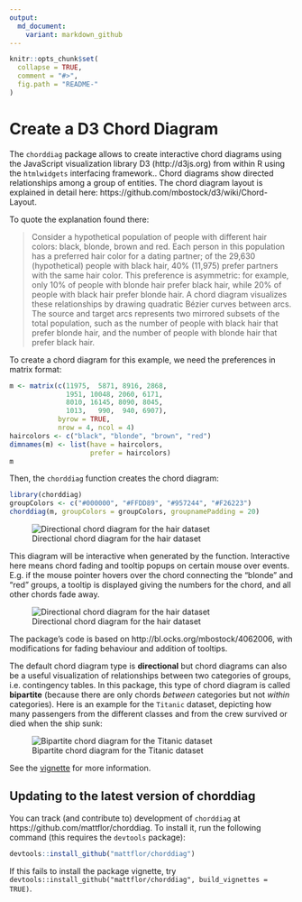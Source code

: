 ```yaml
---
output:
  md_document:
    variant: markdown_github
---
```


<!-- README.md is generated from README.Rmd. Please edit that file -->

```r
knitr::opts_chunk$set(
  collapse = TRUE,
  comment = "#>",
  fig.path = "README-"
)
```

# Create a D3 Chord Diagram

The `chorddiag` package allows to create interactive chord diagrams using the JavaScript visualization library D3 (http://d3js.org) from within R using the `htmlwidgets` interfacing framework..
Chord diagrams show directed relationships among a group of entities.
The chord diagram layout is explained in detail here: https://github.com/mbostock/d3/wiki/Chord-Layout. 

To quote the explanation found there:

> Consider a hypothetical population of people with different hair colors: black, blonde, brown and red. Each person in this population has a preferred hair color for a dating partner; of the 29,630 (hypothetical) people with black hair, 40% (11,975) prefer partners with the same hair color. This preference is asymmetric: for example, only 10% of people with blonde hair prefer black hair, while 20% of people with black hair prefer blonde hair. A chord diagram visualizes these relationships by drawing quadratic Bézier curves between arcs. The source and target arcs represents two mirrored subsets of the total population, such as the number of people with black hair that prefer blonde hair, and the number of people with blonde hair that prefer black hair.

To create a chord diagram for this example, we need the preferences in matrix format:

```r
m <- matrix(c(11975,  5871, 8916, 2868,
              1951, 10048, 2060, 6171,
              8010, 16145, 8090, 8045,
              1013,   990,  940, 6907),
            byrow = TRUE,
            nrow = 4, ncol = 4)
haircolors <- c("black", "blonde", "brown", "red")
dimnames(m) <- list(have = haircolors,
                    prefer = haircolors)
m
```

Then, the `chorddiag` function creates the chord diagram:

```r
library(chorddiag)
groupColors <- c("#000000", "#FFDD89", "#957244", "#F26223")
chorddiag(m, groupColors = groupColors, groupnamePadding = 20)
```

![Directional chord diagram for the hair dataset](vignettes/images/chorddiagram-directional-hair.png)

This diagram will be interactive when generated by the function.
Interactive here means chord fading and tooltip popups on certain mouse over events.
E.g. if the mouse pointer hovers over the chord connecting the "blonde" and "red" groups, a tooltip is displayed giving the numbers for the chord, and all other chords fade away.

![Directional chord diagram for the hair dataset](vignettes/images/chorddiagram-directional-hair-tooltip.png)

The package's code is based on http://bl.ocks.org/mbostock/4062006, with modifications for fading behaviour and addition of tooltips.

The default chord diagram type is **directional** but chord diagrams can also be a useful visualization of relationships between two categories of groups, i.e. contingency tables.
In this package, this type of chord diagram is called **bipartite** (because there are only chords *between* categories but not *within* categories).
Here is an example for the `Titanic` dataset, depicting how many passengers from the different classes and from the crew survived or died when the ship sunk:

![Bipartite chord diagram for the Titanic dataset](vignettes/images/chorddiagram-bipartite-titanic.png)

See the [vignette](vignettes/chorddiagram-vignette.Rmd) for more information.


## Updating to the latest version of chorddiag

You can track (and contribute to) development of `chorddiag` at https://github.com/mattflor/chorddiag. To install it, run the following command (this requires the `devtools` package):

```r
devtools::install_github("mattflor/chorddiag")
```

If this fails to install the package vignette, try `devtools::install_github("mattflor/chorddiag", build_vignettes = TRUE)`.

